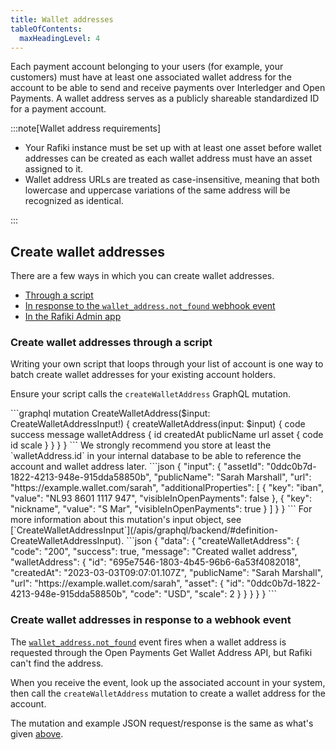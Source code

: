 ```yaml
---
title: Wallet addresses
tableOfContents:
  maxHeadingLevel: 4
---
```



Each payment account belonging to your users (for example, your customers) must have at least one associated wallet address for the account to be able to send and receive payments over Interledger and Open Payments. A wallet address serves as a publicly shareable standardized ID for a payment account.

:::note[Wallet address requirements]

- Your Rafiki instance must be set up with at least one asset before wallet addresses can be created as each wallet address must have an asset assigned to it.
- Wallet address URLs are treated as case-insensitive, meaning that both lowercase and uppercase variations of the same address will be recognized as identical.

:::

## Create wallet addresses

There are a few ways in which you can create wallet addresses.

- [Through a script](#create-wallet-addresses-through-a-script)
- [In response to the `wallet_address.not_found` webhook event](#create-wallet-addresses-in-response-to-a-webhook-event)
- [In the Rafiki Admin app](/admin/admin-user-guide#create-wallet-address)

### Create wallet addresses through a script

Writing your own script that loops through your list of account is one way to batch create wallet addresses for your existing account holders.

Ensure your script calls the `createWalletAddress` GraphQL mutation.

<Tabs>
  <TabItem label="Operation">
    ```graphql
    mutation CreateWalletAddress($input: CreateWalletAddressInput!) {
      createWalletAddress(input: $input) {
        code
        success
        message
        walletAddress {
          id
          createdAt
          publicName
          url
          asset {
            code
            id
            scale
          }
        }
      }
    }
    ```
    We strongly recommend you store at least the `walletAddress.id` in your internal database to be able to reference the account and wallet address later.
  </TabItem>
  <TabItem label="Variables">
    ```json
    {
      "input": {
        "assetId": "0ddc0b7d-1822-4213-948e-915dda58850b",
        "publicName": "Sarah Marshall",
        "url": "https://example.wallet.com/sarah",
        "additionalProperties": [
          {
            "key": "iban",
            "value": "NL93 8601 1117 947",
            "visibleInOpenPayments": false
          },
          {
            "key": "nickname",
            "value": "S Mar",
            "visibleInOpenPayments": true
          }
        ]
      }
    }
    ```
    For more information about this mutation's input object, see [`CreateWalletAddressInput`](/apis/graphql/backend/#definition-CreateWalletAddressInput).
  </TabItem>
  <TabItem label="Response">
    ```json
    {
      "data": {
        "createWalletAddress": {
          "code": "200",
          "success": true,
          "message": "Created wallet address",
          "walletAddress": {
            "id": "695e7546-1803-4b45-96b6-6a53f4082018",
            "createdAt": "2023-03-03T09:07:01.107Z",
            "publicName": "Sarah Marshall",
            "url": "https://example.wallet.com/sarah",
            "asset": {
              "id": "0ddc0b7d-1822-4213-948e-915dda58850b",
              "code": "USD",
              "scale": 2
            }
          }
        }
      }
    }
    ```
  </TabItem>
</Tabs>

### Create wallet addresses in response to a webhook event

The [`wallet_address.not_found`](/integration/requirements/webhook-events#wallet-address-not-found) event fires when a wallet address is requested through the Open Payments Get Wallet Address API, but Rafiki can't find the address.

When you receive the event, look up the associated account in your system, then call the `createWalletAddress` mutation to create a wallet address for the account.

The mutation and example JSON request/response is the same as what's given [above](#create-wallet-addresses-through-a-script).
